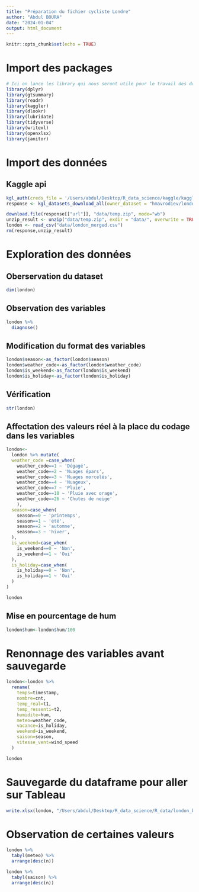 ```yaml
---
title: "Préparation du fichier cycliste Londre"
author: "Abdul BOURA"
date: "2024-01-04"
output: html_document
---
```


```r
knitr::opts_chunk$set(echo = TRUE)
```

# Import des packages

```r
# Ici on lance les library qui nous seront utile pour le travail des données ainsi que l'interraction avec l'api de Kaggle
library(dplyr)
library(gtsummary)
library(readr)
library(kaggler)
library(dlookr)
library(lubridate)
library(tidyverse)
library(writexl)
library(openxlsx)
library(janitor)
```


# Import des données

## Kaggle api

```r
kgl_auth(creds_file = '/Users/abdul/Desktop/R_data_science/kaggle/kaggle.json')
response <- kgl_datasets_download_all(owner_dataset = "hmavrodiev/london-bike-sharing-dataset")

download.file(response[["url"]], "data/temp.zip", mode="wb")
unzip_result <- unzip("data/temp.zip", exdir = "data/", overwrite = TRUE)
london <- read_csv("data/london_merged.csv")
rm(response,unzip_result)
```




# Exploration des données

## Oberservation du dataset
```r
dim(london)
```

## Observation des variables

```r
london %>% 
  diagnose()
```

## Modification du format des variables

```r
london$season<-as_factor(london$season)
london$weather_code<-as_factor(london$weather_code)
london$is_weekend<-as_factor(london$is_weekend)
london$is_holiday<-as_factor(london$is_holiday)
```

## Vérification
```r
str(london)
```



## Affectation des valeurs réel à la place du codage dans les variables


```r
london<-
  london %>% mutate(
  weather_code =case_when(
    weather_code==1 ~ 'Dégagé',
    weather_code==2 ~ 'Nuages épars',
    weather_code==3 ~ 'Nuages morcelés',
    weather_code==4 ~ 'Nuageux',
    weather_code==7 ~ 'Pluie',
    weather_code==10 ~ 'Pluie avec orage',
    weather_code==26 ~ 'Chutes de neige'
    ),
  season=case_when(
    season==0 ~ 'printemps',
    season==1 ~ 'été',
    season==2 ~ 'automne',
    season==3 ~ 'hiver',
  ),
  is_weekend=case_when(
    is_weekend==0 ~ 'Non',
    is_weekend==1 ~ 'Oui'
  ),
  is_holiday=case_when(
    is_holiday==0 ~ 'Non',
    is_holiday==1 ~ 'Oui'
  )
)
```



```r
london
```

## Mise en pourcentage de hum

```r
london$hum<-london$hum/100
```



# Renonnage des variables avant sauvegarde

```r
london<-london %>% 
  rename(
    temps=timestamp,
    nombre=cnt,
    temp_real=t1,
    temp_ressenti=t2,
    humidite=hum,
    meteo=weather_code,
    vacance=is_holiday,
    weekend=is_weekend,
    saison=season,
    vitesse_vent=wind_speed
  )
```


```r
london
```

# Sauvegarde du dataframe pour aller sur Tableau

```r

write.xlsx(london, "/Users/abdul/Desktop/R_data_science/R_data/london_bikes.xlsx", sheetName = "data")

```


# Observation  de certaines valeurs


```r
london %>% 
  tabyl(meteo) %>% 
  arrange(desc(n))

london %>% 
  tabyl(saison) %>% 
  arrange(desc(n))
```





